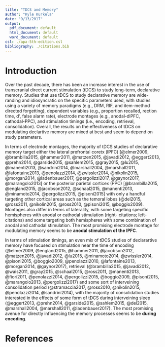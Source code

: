 ```yaml
---
title: "TDCS and Memory"
author: "Kyle Kurkela"
date: "9/13/2017"
output:
  pdf_document: default
  html_document: default
  word_document: default
csl: ./apa-5th-edition.csl
bibliography: ./citations.bib
---
```


# Introduction

Over the past decade, there has been an increase interest in the use of transcranial direct current stimulation (tDCS) to study long-term, declarative memory. Studies that use tDCS to study declarative memory are wide-randing and idiosyncratic on the specific parameters used, with studies using a variety of memory paradigms (e.g., DRM, RIF, and item-method directed forgetting), dependent variables (e.g., proportion recalled, rection time, d', false alarm rate), electrode montages (e.g., anodal-dlPFC, cathodal-PPC), and stimulation timings (i.e., encoding, retrieval, consolidation). Overall, the results on the effectiveness of tDCS on modulating declartive memory are mixed at best and seem to depend on study parameters.  

In terms of electrode montages, the majority of tDCS studies of declarative memory target either the lateral prefrontal coretx (lPFC) [@elmer2009, @brambilla2015, @hammer2011, @matzen2015, @javadi2012, @eggert2013, @prehn2014, @garside2015, @sahlem2015, @gray2015, @lu2015, @manenti2013, @sandrini2014, @marshall2004, @marshall2011, @lafontaine2013, @penolazzi2014, @zwissler2014, @nikolin2015, @morgan2014, @ladenbauer2017, @pergolizzi2017, @gaynor2017, @marangolo2013] or the posterior parietal corticex (PPC) [@brambilla2015, @england2015, @jacobson2012, @schaal2015, @manenti2013, @minamoto2014, @pergolizzi2015, @pisoni2015] with only a handful targeting other cortical areas such as the temoral lobes (@del2015, @ross2011, @nikolin2015, @ross2010, @pisoni2015, @boggio2009). Montages also differ in terms of laterality, with some targeting specific hemispheres with anodal or cathodal stimulation (right- citations; left- citations) and some targeting both hemispheres with some combination of anodal and cathodal stimulation. The most promising electrode montage for modulating memory seems to be **anodal stimulation of the lPFC**.  

In terms of stimulation timings, an even mix of tDCS studies of declarartive memory have focused on stimulation near the time of encoding (@elmer2009, @england2015, @hammer2011, @jacobson2012, @matzen2015, @javadi2012, @lu2015, @minamoto2014, @zwissler2014, @pisoni2015, @boggio2009, @penolazzi2010, @lafontaine2013, @morgan2014, @gaynor2017), retrieval (@brambilla2015, @javadi2012, @wais2011, @gray2015, @schaal2015, @ross2011, @manenti2013, @fiori2011, @penolazzi2014, @pergolizzi2015, @boggio2009, @pisoni2015, @marangolo2013, @pergolizzi2017) and some sort of interveining consolidation period (@stramaccia2017, @ross2010, @nikolin2015, @penolazzi2014, @sandrini2014), with the majority of consolidation studies interested in the effects of some form of tDCS during interveining sleep (@eggert2013, @prehn2014, @garside2015, @sahlem2015, @del2015, @marshall2004, @marshall2011, @ladenbauer2017). The most promising avenue for directly influencing the memory processes seems to be **during encoding**.  

# References